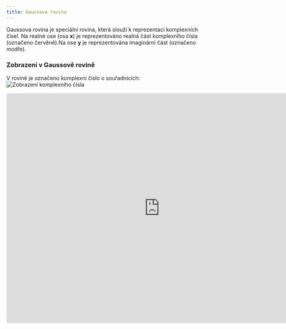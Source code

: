 ```yaml
---
title: Gaussova rovina
---
```


Gaussova rovina je speciální rovina, která slouží k reprezentaci komplexních čísel.
Na realné ose (osa **x**) je reprezentováno realná část komplexního čísla (označeno červěně).Na ose **y** je reprezentována imaginární část (označeno modře).
<Latex formula="\red a + \blue b \blue i" />



### Zobrazení v Gaussově rovině
V rovině je označeno komplexní číslo o souřadnicích:
<Latex formula="z_1 = [ \red 2; \blue 2i]" />
<Image src={Image1} alt="Zobrazení komplexního čísla" />
<iframe src="https://www.geogebra.org/calculator/teh5hrm4" width="800" height="600" allowfullscreen style="border: 1px solid #e4e4e4;border-radius: 4px;" frameborder="0" />
### Absolutní hodnota komplexního čísla
Absolutní hodnota komplexního čísla se definuje jako vzdálenost čísla (bodu z) od počátku (od 0) v Gaussově rovině.
Její výpočet je odvozen z Pythagorovy věty, protože body A, a z1 je pravoúhlým trojúhelníkem.
<Latex formula="|z| = \sqrt[]{a^2 + b^2}" />
V praxi nám poskytuje "velikost" čísla bez ohledu na jeho reálnou nebo imaginární část.
Je to velmi užitečný koncept k práci s komplexními čísly.